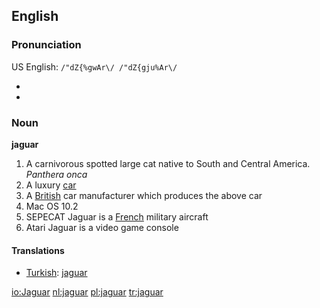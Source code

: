 ==English==
===Pronunciation===
US English: <tt>/"dZ{%gwAr\/ /"dZ{gju%Ar\/</tt>
*{{audio|en-us-jaguar.ogg|Audio (US)}}
*{{audio|en-uk-jaguar.ogg|Audio (UK)}}

===Noun===
'''jaguar'''
# A carnivorous spotted large cat native to South and Central America. ''Panthera onca''
# A luxury [[car]]
# A [[British]] car manufacturer which produces the above car
# Mac OS 10.2
# SEPECAT Jaguar is a [[French]] military aircraft
# Atari Jaguar is a video game console

====Translations====
*[[Turkish]]: [[jaguar]]

[[io:Jaguar]]
[[nl:jaguar]]
[[pl:jaguar]]
[[tr:jaguar]]